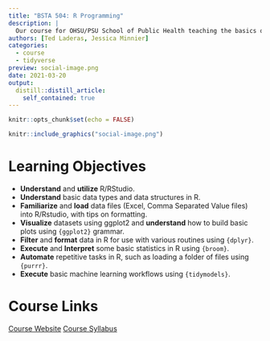 ```yaml
---
title: "BSTA 504: R Programming"
description: |
  Our course for OHSU/PSU School of Public Health teaching the basics of R-Programming
authors: [Ted Laderas, Jessica Minnier]
categories:
  - course
  - tidyverse
preview: social-image.png
date: 2021-03-20
output:
  distill::distill_article:
    self_contained: true
---
```



```r
knitr::opts_chunk$set(echo = FALSE)
```

```r
knitr::include_graphics("social-image.png")
```

# Learning Objectives

- **Understand** and **utilize** R/RStudio.
- **Understand** basic data types and data structures in R.
- **Familiarize** and **load** data files (Excel, Comma Separated Value files) into R/Rstudio, with tips on formatting.
- **Visualize** datasets using ggplot2 and **understand** how to build basic plots using `{ggplot2}` grammar.
- **Filter** and **format** data in R for use with various routines using `{dplyr}`.
- **Execute** and **Interpret** some basic statistics in R using `{broom}`.
- **Automate** repetitive tasks in R, such as loading a folder of files using `{purrr}`.
- **Execute** basic machine learning workflows using `{tidymodels}`.

# Course Links

[Course Website](https://sph-r-programming.netlify.app){.btn .btn--info}
[Course Syllabus](https://sph-r-programming.netlify.app/syllabus/){.btn .btn--info}

